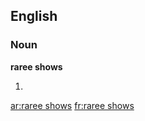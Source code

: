 ==English==

===Noun===
'''raree shows'''

# {{plural of|[[raree show]]}}

[[ar:raree shows]]
[[fr:raree shows]]